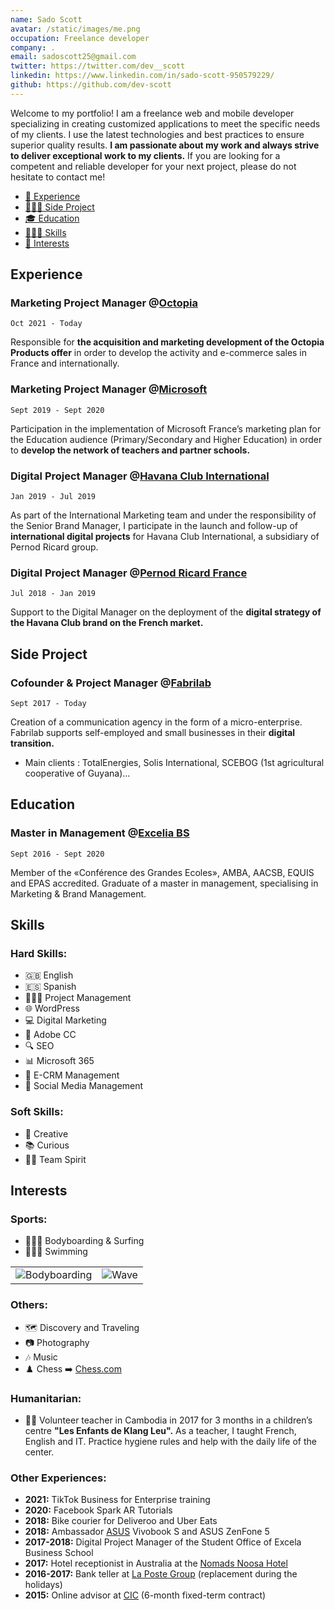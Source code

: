 ```yaml
---
name: Sado Scott
avatar: /static/images/me.png
occupation: Freelance developer
company: .
email: sadoscott25@gmail.com
twitter: https://twitter.com/dev__scott
linkedin: https://www.linkedin.com/in/sado-scott-950579229/
github: https://github.com/dev-scott
---
```


Welcome to my portfolio! I am a freelance web and mobile developer specializing in creating customized applications to meet the specific needs of my clients. I use the latest technologies and best practices to ensure superior quality results. **I am passionate about my work and always strive to deliver exceptional work to my clients.** If you are looking for a competent and reliable developer for your next project, please do not hesitate to contact me!

- [💼 Experience](#experience)
- [🧑🏻‍💻 Side Project](#side-project)
- [🎓 Education](#education)
- [🤹🏼‍♂️ Skills](#skills)
- [🏐 Interests](#interests)

## Experience

### Marketing Project Manager @**[Octopia](https://octopia.com)**

`Oct 2021 - Today`

Responsible for **the acquisition and marketing development of the Octopia Products offer** in order to develop the activity and e-commerce sales in France and internationally.

### Marketing Project Manager @[Microsoft](https://microsoft.net)

`Sept 2019 - Sept 2020`

Participation in the implementation of Microsoft France’s marketing plan for the Education audience (Primary/Secondary and Higher Education) in order to **develop the network of teachers and partner schools.**

### Digital Project Manager @[Havana Club International](https://havana-club.com)

`Jan 2019 - Jul 2019`

As part of the International Marketing team and under the responsibility of the Senior Brand Manager, I participate in the launch and follow-up of **international digital projects** for Havana Club International, a subsidiary of Pernod Ricard group.

### Digital Project Manager @[Pernod Ricard France](https://www.pernod-ricard.com/fr/nos-marches/france)

`Jul 2018 - Jan 2019`

Support to the Digital Manager on the deployment of the **digital strategy of the Havana Club brand on the French market.**

## Side Project

### Cofounder & Project Manager @[Fabrilab](https://fabrilab.net)

`Sept 2017 - Today`

Creation of a communication agency in the form of a micro-enterprise. Fabrilab supports self-employed and small businesses in their **digital transition.**

- Main clients : TotalEnergies, Solis International, SCEBOG (1st agricultural cooperative of Guyana)...

## Education

### Master in Management @[Excelia BS](https://www.excelia-group.com)

`Sept 2016 - Sept 2020`

Member of the «Conférence des Grandes Ecoles», AMBA, AACSB, EQUIS and EPAS accredited. Graduate of a master in management, specialising in Marketing & Brand Management.

## Skills

### Hard Skills:

- 🇬🇧 English
- 🇪🇸 Spanish
- 🤹🏼‍♂️ Project Management
- 🌐 WordPress
- 💻 Digital Marketing
- 🎨 Adobe CC
- 🔍 SEO
- 📊 Microsoft 365
- 📨 E-CRM Management
- 📱 Social Media Management

### Soft Skills:

- 🎨 Creative
- 📚 Curious
- 🤝🏼 Team Spirit

## Interests

### Sports:

- 🏄🏽‍♂️ Bodyboarding & Surfing
- 🏊🏼‍♂️ Swimming

|                                                       |                                         |
| ----------------------------------------------------- | --------------------------------------- |
| ![Bodyboarding](/static/images/bodyboarding-raph.jpg) | ![Wave](/static/images/wave-france.jpg) |

### Others:

- 🗺️ Discovery and Traveling
- 📷 Photography
- 🎶 Music
- ♟️ Chess ➡️ [Chess.com](https://www.chess.com/member/raphythe)

### Humanitarian:

- 🤝🏼 Volunteer teacher in Cambodia in 2017 for 3 months in a children’s centre **"Les Enfants de Klang Leu".** As a teacher, I taught French, English and IT. Practice hygiene rules and help with the daily life of the center.

### Other Experiences:

- **2021:** TikTok Business for Enterprise training
- **2020:** Facebook Spark AR Tutorials
- **2018:** Bike courier for Deliveroo and Uber Eats
- **2018:** Ambassador [ASUS](https://www.asus.com/fr/) Vivobook S and ASUS ZenFone 5
- **2017-2018:** Digital Project Manager of the Student Office of Excela Business School
- **2017:** Hotel receptionist in Australia at the [Nomads Noosa Hotel](https://nomadsworld.com/australia/nomads-noosa/)
- **2016-2017:** Bank teller at [La Poste Group](https://www.lapostegroupe.com/fr) (replacement during the holidays)
- **2015:** Online advisor at [CIC](https://www.cic.fr/fr/index.html) (6-month fixed-term contract)
